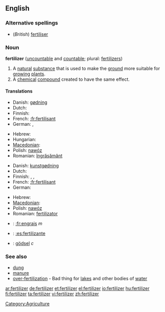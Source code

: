 ==English==

===Alternative spellings===
* (''British'') [[fertiliser]]

===Noun===
'''fertilizer''' ([[uncountable]] and [[countable]]; plural: [[fertilizers]])

# A [[natural]] [[substance]] that is used to make the [[ground]] more suitable for [[grow]]ing [[plant]]s.
# A [[chemical]] [[compound]] created to have the same effect.

====Translations====
{{trans-top|a natural substance that is used to make the ground more suitable for growing plants}}
* Danish: [[gødning]] {{c}}
* Dutch: {{t+|nl|mest|m}}
* Finnish: {{t-|fi|lannoite}}
* French: [[:fr:fertilisant]]
* German: {{t+|de|Dünger|m}}, {{t-|de|Düngemittel|n}}
{{trans-mid}}
* Hebrew: {{t-|he|דשן|m|tr=deshen|sc=Hebr}}
* Hungarian: {{t+|hu|trágya}}
* [[Macedonian]]: {{t|mk|ѓубриво|n|tr=ǵúbrivo|sc=Cyrl|xs=Macedonian}}
* Polish: [[nawóz]] {{m}}
* Romanian: [[îngrăşământ]] {{n}}
{{trans-bottom}}

{{trans-top|a chemical compound created to have the same effect.}}
* Danish: [[kunstgødning]] {{c}}
* Dutch: {{t+|nl|kunstmest|m}}
* Finnish: {{t-|fi|lannoite}}, {{t-|fi|apulanta}}, {{t-|fi|keinolannoite}}
* French: [[:fr:fertilisant]]
* German: {{Ü|de|Handelsdünger|m}}
{{trans-mid}}
* Hebrew: {{t-|he|דשן|m|tr=deshen|sc=Hebr}}
* [[Macedonian]]: {{t|mk|вештачко ѓубриво|n|tr=véštačko ǵúbrivo|sc=Cyrl|xs=Macedonian}}
* Polish: [[nawóz]] {{m}}
* Romanian: [[fertilizator]] {{n}}
{{trans-bottom}}

{{checktrans-top}}
* {{ttbc|French}}: [[:fr:engrais]] ''m''
* {{ttbc|Spanish}}: [[:es:fertilizante]]
* {{ttbc|Swedish}}: [[gödsel]] ''c''
{{checktrans-bottom}}

===See also===
* [[dung]]
* [[manure]]
* [[over-fertilization]] - Bad thing for [[lake]]s and other bodies of [[water]]

[[Category:Agriculture]]

[[ar:fertilizer]]
[[de:fertilizer]]
[[et:fertilizer]]
[[el:fertilizer]]
[[io:fertilizer]]
[[hu:fertilizer]]
[[fi:fertilizer]]
[[ta:fertilizer]]
[[vi:fertilizer]]
[[zh:fertilizer]]